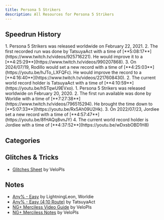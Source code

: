 ```yaml
---
title: Persona 5 Strikers
description: All Resources for Persona 5 Strikers
---
```



<DocsHero 
    content="Persona 5 Strikers is a spin-off of Persona 5 with gameplay elements from the Musou series."
    srcUrl={cover}
    alt="Persona 5 Strikers Cover"
/>

<LinkCard title="Leaderboards" href="https://www.speedrun.com/p5s" description="See all the submitted runs on Speedrun.com"/>

## Speedrun History
<Tabs>
    <TabItem label="Any% - Easy - PC">
        <Steps>
            1. Persona 5 Strikers was released worldwide on February 22, 2021.
            2. The first recorded run was done by TatsuyaAct with a time of [**5:08:17**](https://www.twitch.tv/videos/925716221). He would improve it to a [**4:25:29**](https://www.twitch.tv/videos/990207868).
            3. On 2024/07/19, Rodillo would set a new record with a time of [**4:25:03**](https://youtu.be/hJTo_LXFQFc). He would improve the record to a [**4:16:40**](https://www.twitch.tv/videos/2217608430).
            2. The current world record holder is TatsuyaAct with a time of [**4:10:59**](https://youtu.be/hSTqwU9EVxo).
        </Steps>
    </TabItem>
    <TabItem label="Any% - Easy - Console">
        <Steps>
            1. Persona 5 Strikers was released worldwide on February 20, 2020.
            2. The first run available was done by Worldie with a time of [**7:27:38**](https://www.twitch.tv/videos/796515294). He brought the time down to [**5:07:33**](https://youtu.be/Rx5Ah09U2Hk).
            3. On 2022/07/23, Jordiee set a new record with a time of [**4:57:47**](https://youtu.be/8fHAQq8vnJY)
            4. The current world record holder is Jordiee with a time of [**4:37:52**](https://youtu.be/wDxsbOBD1H8)
        </Steps>
    </TabItem>
</Tabs>

## Categories
<CardGrid>
    <Card title="Any%"></Card>
    <Card title="NG+"></Card>
</CardGrid>

## Glitches & Tricks
- [Glitches Sheet](https://docs.google.com/document/d/13J_5e2li2I4PBpq1dfuCVW7IsSUKwrwHGTefDKA1-RQ/edit?usp=sharing) by VeloPls

## Notes
- [Any% - Easy](https://docs.google.com/document/d/1oUctbcrltd4EeY5PmMJPwAouu9Oj1pyx_Cj2qB9oubA/edit?pli=1) by LightningLeon, Worldie
- [Any% - Easy (4:10 Route)](https://docs.google.com/document/d/1PXZAv-VvuOmxFg59WJv5vuEDbvzSYQP9Qz77oT84Cj8/edit?usp=sharing) by TatsuyaAct
- [NG+ Merciless Video Guide](https://www.youtube.com/playlist?list=PL_hUaE030DGkuvJzugVZkE1NJT3tDQg-a) by VeloPls
- [NG+ Merciless Notes](https://docs.google.com/document/d/1RWUXm5j4p1fqAkEL3St-NGKTIb9UnwToW6HUpYrqbvU/edit) by VeloPls
